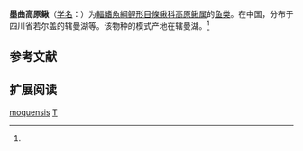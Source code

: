 {{Speciesbox
| name = 墨曲高原鳅
| status = LC
| status_system = IUCN3.1
| image = 
| genus = Triplophysa
| species = moquensis
| authority = Ding, 1994<ref name='id6397'>{{cite web| url =http://www.bioinfo.cn/db05/BjdwSpecies.php?action=view&id=6397| title =墨曲高原鳅| work =中国动物物种编目数据库| publisher =中国科学院微生物研究所| author =中国科学院动物研究所| accessdate =2009-04-11| deadurl =yes| archiveurl =https://web.archive.org/web/20160305104243/http://www.bioinfo.cn/db05/BjdwSpecies.php?action=view&id=6397| archivedate =2016-03-05}}</ref>
}}

'''墨曲高原鳅'''（[[学名|学名]]：{{lang|la|''Triplophysa moquensis''}}）为[[輻鰭魚綱|輻鰭魚綱]][[鲤形目|鲤形目]][[條鳅科|條鳅科]][[高原鳅属|高原鳅属]]的[[鱼类|鱼类]]。在中国，分布于四川省若尔盖的辖曼湖等。该物种的模式产地在辖曼湖。<ref name='id6397'/>

== 参考文献 ==
{{reflist}}

== 扩展阅读 ==
{{refbegin}}
{{wikispecies-inline|Triplophysa moquensis|墨曲高原鳅}}
{{refend}}
{{Taxonbar|from=Q924206}}

[[Category:高原鳅属|moquensis]]
[[Category:1994年描述的鱼类|T]]


{{鯉形目小作品}}